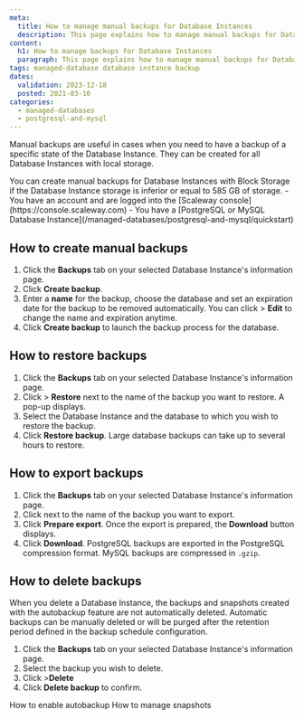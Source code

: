 ```yaml
---
meta:
  title: How to manage manual backups for Database Instances
  description: This page explains how to manage manual backups for Database Instances
content:
  h1: How to manage backups for Database Instances
  paragraph: This page explains how to manage manual backups for Database Instances
tags: managed-database database instance backup
dates:
  validation: 2023-12-18
  posted: 2021-03-10
categories:
  - managed-databases
  - postgresql-and-mysql
---
```


Manual backups are useful in cases when you need to have a backup of a specific state of the Database Instance. They can be created for all Database Instances with local storage.

<Message type="requirement">
  You can create manual backups for Database Instances with Block Storage if the Database Instance storage is inferior or equal to 585 GB of storage.
</Message>

<Macro id="requirements" />

<Message type="requirement">
  - You have an account and are logged into the [Scaleway console](https://console.scaleway.com)
  - You have a [PostgreSQL or MySQL Database Instance](/managed-databases/postgresql-and-mysql/quickstart)
</Message>

## How to create manual backups

1. Click the **Backups** tab on your selected Database Instance's information page.
2. Click **Create backup**.
3. Enter a **name** for the backup, choose the database and set an expiration date for the backup to be removed automatically.
    <Message type="note">
      You can click <Icon name="more" /> > **Edit** to change the name and expiration anytime.
    </Message>
4. Click **Create backup** to launch the backup process for the database.

## How to restore backups

1. Click the **Backups** tab on your selected Database Instance's information page.
2. Click <Icon name="more" /> > **Restore** next to the name of the backup you want to restore. A pop-up displays.
4. Select the Database Instance and the database to which you wish to restore the backup.
5. Click **Restore backup**.
    <Message type="note">
      Large database backups can take up to several hours to restore.
    </Message>

## How to export backups

1. Click the **Backups** tab on your selected Database Instance's information page.
2. Click <Icon name="more" /> next to the name of the backup you want to export.
3. Click **Prepare export**. Once the export is prepared, the **Download** button displays.
4. Click **Download**.
    <Message type="note">
      PostgreSQL backups are exported in the PostgreSQL compression format. MySQL backups are compressed in `.gzip`.
    </Message>

## How to delete backups

When you delete a Database Instance, the backups and snapshots created with the autobackup feature are not automatically deleted.
Automatic backups can be manually deleted or will be purged after the retention period defined in the backup schedule configuration.

1. Click the **Backups** tab on your selected Database Instance's information page.
2. Select the backup you wish to delete.
3. Click <Icon name="more" /> >**Delete**
4. Click **Delete backup** to confirm.

<Navigation title="See also">
  <PreviousButton to="/managed-databases/postgresql-and-mysql/how-to/enable-autobackup/">How to enable autobackup</PreviousButton>
  <NextButton to="/managed-databases/postgresql-and-mysql/how-to/manage-snapshots/">How to manage snapshots</NextButton>
</Navigation>
